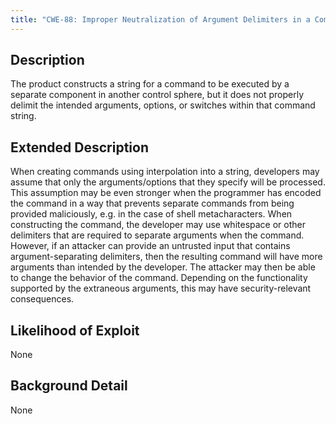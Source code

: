 ```yaml
---
title: "CWE-88: Improper Neutralization of Argument Delimiters in a Command ('Argument Injection')"
---
```


## Description
The product constructs a string for a command to be executed by a separate component
in another control sphere, but it does not properly delimit the
intended arguments, options, or switches within that command string.

## Extended Description

When creating commands using interpolation into a string, developers may assume that only the arguments/options that they specify will be processed.  This assumption may be even stronger when the programmer has encoded the command in a way that prevents separate commands from being provided maliciously, e.g. in the case of shell metacharacters.  When constructing the command, the developer may use whitespace or other delimiters that are required to separate arguments when the command. However, if an attacker can provide an untrusted input that contains argument-separating delimiters, then the resulting command will have more arguments than intended by the developer.  The attacker may then be able to change the behavior of the command.  Depending on the functionality supported by the extraneous arguments, this may have security-relevant consequences.


## Likelihood of Exploit
None

## Background Detail
None
        